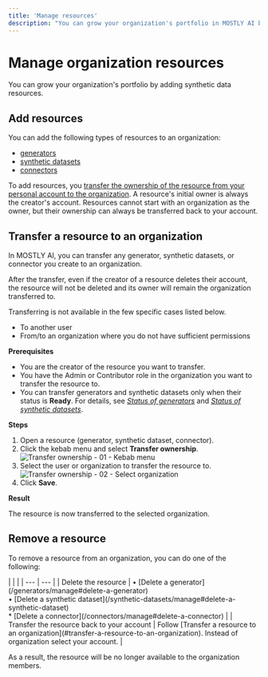 ```yaml
---
title: 'Manage resources'
description: "You can grow your organization's portfolio in MOSTLY AI by adding generators, synthetic datasets, and connectors."
---
```



# Manage organization resources

You can grow your organization's portfolio by adding synthetic data resources.

## Add resources

You can add the following types of resources to an organization:

- [generators](/generators)
- [synthetic datasets](/synthetic-datasets)
- [connectors](/connectors)

To add resources, you [transfer the ownership of the resource from your personal account to the organization](#transfer-an-resource-to-a-user-or-organization). A resource's initial owner is always the creator's account. Resources cannot start with an organization as the owner, but their ownership can always be transferred back to your account.

## Transfer a resource to an organization

In MOSTLY AI, you can transfer any generator, synthetic datasets, or connector you create to an organization.

After the transfer, even if the creator of a resource deletes their account, the resource will not be deleted and its owner will remain the organization transferred to.

Transferring is not available in the few specific cases listed below.

* To another user
* From/to an organization where you do not have sufficient permissions

**Prerequisites**

* You are the creator of the resource you want to transfer.
* You have the Admin or Contributor role in the organization you want to transfer the resource to.
* You can transfer generators and synthetic datasets only when their status is **Ready**. For details, see [_Status of generators_](/generators/manage#status-of-generators) and [_Status of synthetic datasets_](/synthetic-datasets/manage#status-of-synthetic-datasets).

**Steps**

1. Open a resource (generator, synthetic dataset, connector).
2. Click the kebab menu and select **Transfer ownership**.
    <Image
        src="/docs/docimages/organizations/add-assets-01-select-transfer-ownership.webp"
        alt="Transfer ownership - 01 - Kebab menu"
        width={700}
        height={300}
    />
3. Select the user or organization to transfer the resource to.
    <Image
        src="/docs/docimages/organizations/add-assets-02-select-org.webp"
        alt="Transfer ownership - 02 - Select organization"
        width={700}
        height={300}
    />
4. Click **Save**.

**Result**

The resource is now transferred to the selected organization.

## Remove a resource

To remove a resource from an organization, you can do one of the following:

<div className="empty_header_table"></div>
| | |
| --- | --- |
| Delete the resource | • [Delete a generator](/generators/manage#delete-a-generator)<br />• [Delete a synthetic dataset](/synthetic-datasets/manage#delete-a-synthetic-dataset)<br />* [Delete a connector](/connectors/manage#delete-a-connector) |
| Transfer the resource back to your account | Follow [Transfer a resource to an organization](#transfer-a-resource-to-an-organization). Instead of organization select your account. |

As a result, the resource will be no longer available to the organization members.